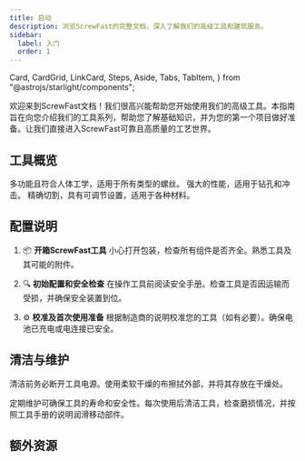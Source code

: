 ```yaml
---
title: 启动
description: 浏览ScrewFast的完整文档，深入了解我们的高级工具和建筑服务。
sidebar:
  label: 入门
  order: 1
---
```


  Card,
  CardGrid,
  LinkCard,
  Steps,
  Aside,
  Tabs,
  TabItem,
} from "@astrojs/starlight/components";

欢迎来到ScrewFast文档！我们很高兴能帮助您开始使用我们的高级工具。本指南旨在向您介绍我们的工具系列，帮助您了解基础知识，并为您的第一个项目做好准备。让我们直接进入ScrewFast可靠且高质量的工艺世界。

## 工具概览

<CardGrid>
  <Card title="螺丝刀套装" icon="seti:config">
    多功能且符合人体工学，适用于所有类型的螺丝。
    <LinkCard title="了解更多" href="zh/guides/getting-started" />
  </Card>
  <Card title="冲击钻" icon="seti:pipeline">
    强大的性能，适用于钻孔和冲击。
    <LinkCard title="了解更多" href="zh/guides/getting-started" />
  </Card>
  <Card title="电锯" icon="seti:crystal">
    精确切割，具有可调节设置，适用于各种材料。
    <LinkCard title="了解更多" href="zh/guides/getting-started" />
  </Card>
</CardGrid>

## 配置说明

<Steps>

1. <span role="img" aria-label="Unpacking Icon">📦</span> **开箱ScrewFast工具**
   小心打开包装，检查所有组件是否齐全。熟悉工具及其可能的附件。

2. <span role="img" aria-label="Safety Check Icon">🔍</span> **初始配置和安全检查**
   在操作工具前阅读安全手册。检查工具是否因运输而受损，并确保安全装置到位。

3. <span role="img" aria-label="Calibration Icon">⚙️</span> **校准及首次使用准备**
   根据制造商的说明校准您的工具（如有必要）。确保电池已充电或电连接已安全。

</Steps>

## 清洁与维护

<Aside type="tip">
  清洁前务必断开工具电源。使用柔软干燥的布擦拭外部，并将其存放在干燥处。
</Aside>

定期维护可确保工具的寿命和安全性。每次使用后清洁工具，检查磨损情况，并按照工具手册的说明润滑移动部件。

## 额外资源

<CardGrid>
  <LinkCard
    title="深入教程"
    description="通过专家主讲的教程，深入了解我们工具的使用方法。"
    href="zh/guides/getting-started"
  />
  
  <LinkCard
    title="视频演示"
    description="视觉指南，帮助您充分利用您的工具。"
    href="zh/guides/getting-started"
  />
  
  <LinkCard
    title="保修信息"
    description="了解您的保修范围以及如何在需要时提出索赔。"
    href="zh/guides/getting-started"
  />
</CardGrid>
